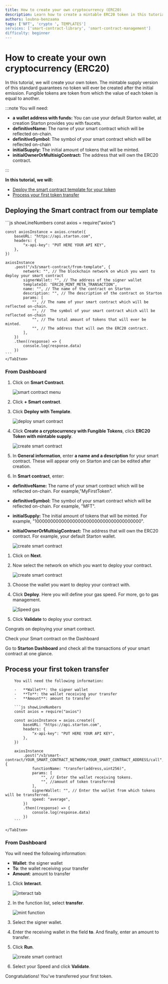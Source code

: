```yaml
---
title: How to create your own cryptocurrency (ERC20)
description: Learn how to create a mintable ERC20 token in this tutorial, covering smart contract deployment and token transfer using Starton's tools and templates.
authors: loubna-benzaama
tags: ['NFT', 'crypto ', TEMPLATES']
services: ['smart-contract-library', 'smart-contract-management']
difficulty: beginner
---
```



# How to create your own cryptocurrency (ERC20)

In this tutorial, we will create your own token. The mintable supply version of this standard guarantees no token will ever be created after the initial emission.
Fungible tokens are token from which the value of each token is equal to another.

:::note You will need:

-   **a wallet address with funds:** You can use your default Starton wallet, at creation Starton provides you with faucets.
-   **definitiveName:** The name of your smart contract which will be reflected on-chain.
-   **definitiveSymbol:** The symbol of your smart contract which will be reflected on-chain
-   **initialSupply:** The initial amount of tokens that will be minted.
-   **initialOwnerOrMultisigContract:** The address that will own the ERC20 contract.

:::

**In this tutorial, we will:**

-   [Deploy the smart contract template for your token](#deploying-the-smart-contract)
-   [Process your first token transfer](#minting-the-first-nft-of-your-collection)

## Deploying the Smart contract from our template

<Tabs>
    <TabItem value="code" label="From Code">
    ```js showLineNumbers
    const axios = require("axios")

    const axiosInstance = axios.create({
        baseURL: "https://api.starton.com",
        headers: {
            "x-api-key": "PUT HERE YOUR API KEY",
        },
    })

    axiosInstance
        .post("/v3/smart-contract/from-template", {
            network: "", // The blockchain network on which you want to deploy your smart contract
            signerWallet: "", // The address of the signer wallet
            templateId: "ERC20_MINT_META_TRANSACTION",
            name: "", // The name of the contract on Starton
            description: "", // The description of the contract on Starton
            params: [
                "", // The name of your smart contract which will be reflected on-chain.
                "", //  The symbol of your smart contract which will be reflected on-chain
                "", // The total amount of tokens that will ever be minted.
                "", // The address that will own the ERC20 contract.
            ],
        })
        .then((response) => {
            console.log(response.data)
        })
    ```
    </TabItem>

<TabItem value="dashboard" label="From Webapp">

### From Dashboard

1. Click on **Smart Contract**.

    <Image img={SCCreateERC20} alt="smart contract menu" />

1. Click **+ Smart contract**.

1. Click **Deploy with Template**.

    <Image img={SCDeployERC20} alt="deploy smart contract" />

1. Click **Create a cryptocurrency with Fungible Tokens**, click **ERC20 Token with mintable supply**.

    <Image img={SCTemplateMinableERC20} alt="create smart contract" />

1. In **General information**, enter **a name and a description** for your smart contract. These will appear only on Starton and can be edited after creation.
1. In **Smart contract**, enter:

-   **definitiveName:** The name of your smart contract which will be reflected on-chain. For example,"MyFirstToken".
-   **definitiveSymbol:** The symbol of your smart contract which will be reflected on-chain. For example, "MFT".
-   **initialSupply:** The initial amount of tokens that will be minted. For example, "100000000000000000000000000000000000000".
-   **initialOwnerOrMultisigContract:** The address that will own the ERC20 contract. For example, your default Starton wallet.

    <Image img={SCConstructorERC20} alt="create smart contract" />

1. Click on **Next**.

1. Now select the network on which you want to deploy your contract.

    <Image img={SCNetworkERC20} alt="create smart contract" />

1. Choose the wallet you want to deploy your contract with.

1. Click **Deploy**. Here you will define your gas speed. For more, go to gas management.

    <Image img={SpeedGas} alt="Speed gas" />

1. Click **Validate** to deploy your contract.

</TabItem>
</Tabs>

Congrats on deploying your smart contract.

<div className="row-is-multiline">

<div className="col col--2" className="cards">
	<Link className="button-card button-card--vertical" to="https://app.starton.com/projects">
		<Heading as={"h3"}>Check your Smart contract on the Dashboard</Heading>
		<div className="button-card__inner">
			<p color="white">
				Go to <b>Starton Dashboard</b> and check all the transactions of your smart contract at one glance.
			</p>
		</div>
	</Link>
</div>

</div>

## Process your first token transfer

<Tabs>
    <TabItem value="code" label="From Code">

        You will need the following information:

        -   **Wallet**: the signer wallet
        -   **To**: the wallet receiving your transfer
        -   **Amount**: amount to transfer

        ```js showLineNumbers
        const axios = require("axios")

        const axiosInstance = axios.create({
            baseURL: "https://api.starton.com",
            headers: {
                "x-api-key": "PUT HERE YOUR API KEY",
            },
        })

        axiosInstance
            .post("/v3/smart-contract/YOUR_SMART_CONTRACT_NETWORK/YOUR_SMART_CONTRACT_ADDRESS/call", {
                functionName: "transfer(address,uint256)",
                params: [
                    "", // Enter the wallet receiving tokens.
                    "", //amount of token transferred
                ],
                signerWallet: "", // Enter the wallet from which tokens will be transferred.
                speed: "average",
            })
            .then((response) => {
                console.log(response.data)
            })
        ```

    </TabItem>

<TabItem value="dashboard" label="From Webapp">

### From Dashboard

You will need the following information:

-   **Wallet**: the signer wallet
-   **To**: the wallet receiving your transfer
-   **Amount**: amount to transfer

1. Click **Interact**.

    <Image img={SCInteractERC20} alt="interact tab" />

1. In the function list, select **transfer**.

    <Image img={SCTransferERC20} alt="mint function" />

1. Select the signer wallet.

1. Enter the receiving wallet in the field **to**. And finally, enter an amount to transfer.

1. Click **Run**.

    <Image img={SCNetworkERC20} alt="create smart contract" />

1. Select your Speed and click **Validate**.

</TabItem>
</Tabs>

Congratulations! You've transferred your first token.
